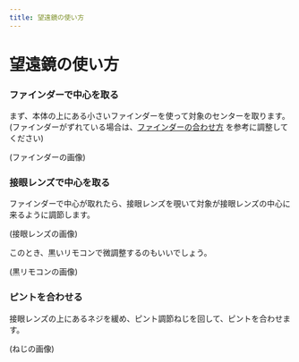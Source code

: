 ```yaml
---
title: 望遠鏡の使い方
---
```



# 望遠鏡の使い方

<Steps>

### ファインダーで中心を取る

まず、本体の上にある小さいファインダーを使って対象のセンターを取ります。(ファインダーがずれている場合は、[ファインダーの合わせ方](/dome/finder) を参考に調整してください)

(ファインダーの画像)

### 接眼レンズで中心を取る

ファインダーで中心が取れたら、接眼レンズを覗いて対象が接眼レンズの中心に来るように調節します。

(接眼レンズの画像)

このとき、黒いリモコンで微調整するのもいいでしょう。

(黒リモコンの画像)

### ピントを合わせる

接眼レンズの上にあるネジを緩め、ピント調節ねじを回して、ピントを合わせます。

(ねじの画像)

</Steps>
